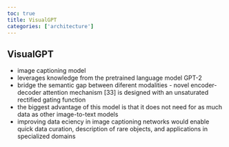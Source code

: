 ```yaml
---
toc: true
title: VisualGPT
categories: ['architecture']
---
```


## VisualGPT
- image captioning model
- leverages knowledge from the pretrained language model GPT-2
- bridge the semantic gap between diferent modalities - novel encoder-decoder attention mechanism [33] is designed with an unsaturated
rectified gating function
- the biggest advantage of this model is that it does not need for as much data as other image-to-text models
- improving data eciency in image captioning networks would enable quick data curation, description of rare objects, and applications in specialized domains



